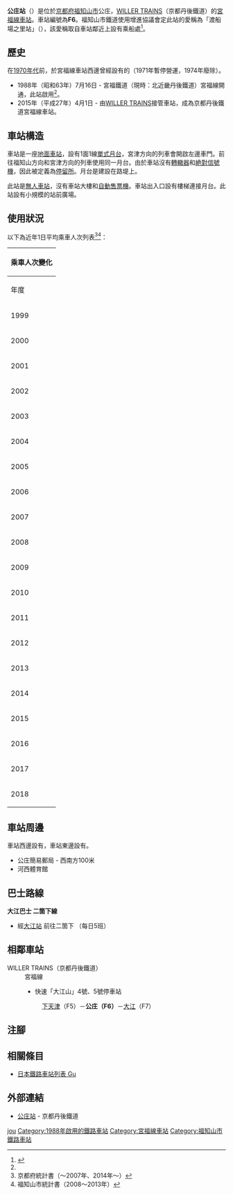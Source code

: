 {{NoteTA
|T=zh-hans:公庄站 (日本);zh-hk:公庄站 (日本);zh-tw:公庄車站 (日本);
|1=zh-hans:公庄站;zh-hk:公庄站;zh-tw:公庄車站;
|2=zh-hans:庄;zh-hk:庄;zh-tw:庄;
}}
{{About|WILLER TRAINS（京都丹後鉄道）宮福線的公庄站|曾經同名的北丹鐵道車站|公庄站 (北丹鐵道)}}
{{Infobox station
|公司色 = #ea4f6f
|站名 = 公庄
|圖片 = 北近畿タンゴ鉄道・公庄駅（遠景）.JPG
|圖片說明 = 
|日文原名 = 公庄
|平假名 = ぐじょう
|羅馬拼音 = Gujō
|副站名 = 渡船場之里站
|電報略號 = 
|所在地 = {{JPN}}[[京都府|京都府]][[福知山市|福知山市]]{{Translink|ja|大江町 (京都府)|大江町 (京都府)|大江町}}公庄
|座標 = {{coord|35|22|18.63|N|135|7|45.48|E|type:railwaystation_region:JP-24|display=inline,title}}
|車站構造 = [[地面車站|地面車站]]
|月台配置 = 1面1線
|啟用年月日 = 1988年（[[昭和|昭和]]63年）7月16日<ref name="sone14">{{Cite book|author={{Translink|ja|曽根悟|曾根悟}}（監修）|title=週刊 歴史でめぐる鉄道全路線 公営鉄道・私鉄|editor=朝日新聞出版分冊百科編集部（編集）|publisher={{Translink|ja|朝日新聞出版}}|series=週刊朝日百科|volume=14号 神戸電鉄・能勢電鉄・北条鉄道・北近畿タンゴ鉄道|date=2011-06-19|page=28|language=ja}}</ref> 
|廢站年月日 = 
|乘客人數 = 0
|上下車人次 = 
|統計年度 = 2018
|轉車 = 
|全寬備註 = [[無人車站|無人車站]]
|adjacent = {{Adjacent stations|system=京都丹後鐵道|line=F|left=下天津|right=大江|note-left=F5<br>2.4km|note-mid=F6<br>距離[[福知山站|福知山]]10.0km|note-right=F7<br>2.5km}}
}}
'''公庄站'''（{{jpn|j=公庄駅|hg=ぐじょうえき|rm=Gujō eki|f=y}}）是位於[[京都府|京都府]][[福知山市|福知山市]]{{Translink|ja|大江町 (京都府)|大江町 (京都府)|大江町}}公庄，[[WILLER_TRAINS|WILLER TRAINS]]（京都丹後鐵道）的[[宮福線|宮福線]][[鐵路車站|車站]]。車站編號為'''F6'''。福知山市鐵道使用增進協議會定此站的愛稱為「渡船場之里站」（{{jpn|j=渡船場の里駅}}），該愛稱取自車站鄰近{{Translink|ja|由良川}}上設有乘船處<ref>{{Cite press release|url=http://www.city.fukuchiyama.kyoto.jp/topics/entries/005279.html|title=KTR宮福線福知山市内駅の愛称の決定について|publisher=[[福知山市|福知山市]]|date=2015-03-31|accessdate=2015-05-04|archiveurl=https://web.archive.org/web/20150503100740/http://www.city.fukuchiyama.kyoto.jp/topics/entries/005279.html|archivedate=2015-05-03|language=ja|dead-url=yes}}</ref>。

== 歷史 ==
在[[1970年代|1970年代]]前，於宮福線車站西邊曾經設有{{Translink|ja|北丹鉄道|北丹鐵道}}的{{Translink|ja|公庄駅 (北丹鉄道)|公庄站 (北丹鐵道)|公庄站}}（1971年暫停營運，1974年廢除）。

* 1988年（昭和63年）7月16日 - 宮福鐵道（現時：北近畿丹後鐵道）宮福線開通，此站啟用<ref name="sone14"/>。
* 2015年（平成27年）4月1日 - 由[[WILLER_TRAINS|WILLER TRAINS]]接管車站，成為京都丹後鐵道宮福線車站。

== 車站構造 ==
車站是一座[[地面車站|地面車站]]，設有1面1線[[單式月台|單式月台]]，宮津方向的列車會開啟左邊車門。前往福知山方向和宮津方向的列車使用同一月台。由於車站沒有[[轉轍器|轉轍器]]和[[日本鐵路信號#主信號機|絶對信號機]]，因此被定義為[[停車場_(鐵路)|停留所]]。月台是建設在路堤上。

此站是[[無人車站|無人車站]]，沒有車站大樓和[[自動售票機|自動售票機]]。車站出入口設有樓梯連接月台。此站設有小規模的站前廣場。

== 使用狀況 ==
以下為近年1日平均乘車人次列表<ref>京都府統計書（〜2007年、2014年〜）</ref><ref>福知山市統計書（2008〜2013年）</ref>：
{| class="wikitable" style="margin: 1em 0.2em; text-align: center; font-size: 85%;"
|- style="background: #ddd;"
!colspan="2"|乘車人次變化
|-
!年度 !! 1日平均乘車人次
|-
|1999
|33
|-
|2000
|33
|-
|2001
|30
|-
|2002
|27
|-
|2003
|25
|-
|2004
|22
|-
|2005
|22
|-
|2006
|22
|-
|2007
|22
|-
|2008
|30
|-
|2009
|32
|-
|2010
|31
|-
|2011
|30
|-
|2012
|26
|-
|2013
|20
|-
|2014
|19
|-
|2015
|14
|-
|2016
|11
|-
|2017
|8
|-
|2018
|0
|}

== 車站周邊 ==
車站西邊設有{{Translink|ja|国道175号|国道175號}}，車站東邊設有{{Translink|ja|由良川}}。

* 公庄簡易郵局 - 西南方100米
* 河西體育館

== 巴士路線 ==
'''{{Translink|ja|福知山市営バス|福知山市營巴士}} 大江巴士 二箇下線'''
*經[[大江站_(京都府)|大江站]] 前往二箇下 （每日5班）

== 相鄰車站 ==
; WILLER TRAINS（京都丹後鐵道）
: 宮福線
:* 快速「大江山」4號、5號停車站
:: [[下天津站|下天津]]（F5）－'''公庄（F6）'''－[[大江站_(京都府)|大江]]（F7）
== 注腳 ==
{{Reflist}}
== 相關條目 ==
* [[日本鐵路車站列表_Gu|日本鐵路車站列表 Gu]]
== 外部連結 ==
* [http://trains.willer.co.jp/station/gujyo/ 公庄站] {{Wayback|url=http://trains.willer.co.jp/station/gujyo/ |date=20201110100639 }}{{ja icon}} - 京都丹後鐵道
{{宮福線}}
{{DEFAULTSORT:Gujo}}
[[Category:日本鐵路車站_Gu|jou]]
[[Category:1988年啟用的鐵路車站|Category:1988年啟用的鐵路車站]]
[[Category:宮福線車站|Category:宮福線車站]]
[[Category:福知山市鐵路車站|Category:福知山市鐵路車站]]